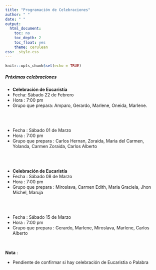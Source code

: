 ```yaml
---
title: "Programación de Celebraciones"
author: " "
date: " "
output:
  html_document:
    toc: no
    toc_depth: 2
    toc_float: yes
    theme: cerulean
css: _style.css
---
```


```r
knitr::opts_chunk$set(echo = TRUE)
```


##### **Próximas celebraciones**


* **Celebración de Eucaristía**
* Fecha: Sábado 22 de Febrero
* Hora : 7:00 pm
* Grupo que prepara: Amparo, Gerardo, Marlene, Oneida, Marlene.

</br></br>

* Fecha : Sábado 01 de Marzo
* Hora : 7:00 pm
* Grupo que prepara : Carlos Hernan, Zoraida, Maria del Carmen, Yolanda, Carmen Zoraida, Carlos Alberto

</br></br>

* **Celebración de Eucaristía**
* Fecha : Sábado 08 de Marzo 
* Hora : 7:00 pm
* Grupo que prepara : Miroslava, Carmen Edith, Maria Graciela, Jhon Michel, Maruja

</br></br>

* Fecha : Sábado 15 de Marzo 
* Hora : 7:00 pm
* Grupo que prepara : Gerardo, Marlene, Miroslava, Marlene, Carlos Alberto

</br>

**Nota** : 

* Pendiente de confirmar si hay celebración de Eucaristia o Palabra
